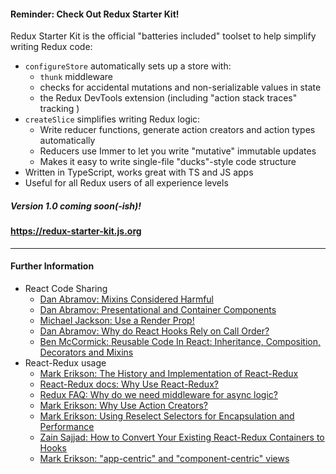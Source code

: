 


#### Reminder: Check Out Redux Starter Kit!

Redux Starter Kit is the official "batteries included" toolset to help simplify writing Redux code:

- `configureStore` automatically sets up a store with:
    - `thunk` middleware
    - checks for accidental mutations and non-serializable values in state
    - the Redux DevTools extension (including "action stack traces" tracking )
- `createSlice` simplifies writing Redux logic:
    - Write reducer functions, generate action creators and action types automatically
    - Reducers use Immer to let you write "mutative" immutable updates
    - Makes it easy to write single-file "ducks"-style code structure
- Written in TypeScript, works great with TS and JS apps
- Useful for all Redux users of all experience levels

##### Version 1.0 coming soon(-ish)!

#### https://redux-starter-kit.js.org


---


#### Further Information

- React Code Sharing
    - [Dan Abramov: Mixins Considered Harmful](https://reactjs.org/blog/2016/07/13/mixins-considered-harmful.html)
    - [Dan Abramov: Presentational and Container Components](https://medium.com/@dan_abramov/smart-and-dumb-components-7ca2f9a7c7d0)
    - [Michael Jackson: Use a Render Prop!](https://cdb.reacttraining.com/use-a-render-prop-50de598f11ce)
    - [Dan Abramov: Why do React Hooks Rely on Call Order?](https://overreacted.io/why-do-hooks-rely-on-call-order/)
    - [Ben McCormick: Reusable Code In React: Inheritance, Composition, Decorators and Mixins](https://benmccormick.org/2019/02/11/reusable-react)
- React-Redux usage
    - [Mark Erikson: The History and Implementation of React-Redux](https://blog.isquaredsoftware.com/2018/11/react-redux-history-implementation/)
    - [React-Redux docs: Why Use React-Redux?](https://react-redux.js.org/introduction/why-use-react-redux)
    - [Redux FAQ: Why do we need middleware for async logic?](https://redux.js.org/faq/actions#how-can-i-represent-side-effects-such-as-ajax-calls-why-do-we-need-things-like-action-creators-thunks-and-middleware-to-do-async-behavior)
    - [Mark Erikson: Why Use Action Creators?](https://blog.isquaredsoftware.com/2016/10/idiomatic-redux-why-use-action-creators)
    - [Mark Erikson: Using Reselect Selectors for Encapsulation and Performance](https://blog.isquaredsoftware.com/2017/12/idiomatic-redux-using-reselect-selectors/)
    - [Zain Sajjad: How to Convert Your Existing React-Redux Containers to Hooks](https://blog.logrocket.com/how-to-convert-your-existing-redux-containers-to-hooks)
    - [Mark Erikson: "app-centric" and "component-centric" views](https://twitter.com/acemarke/status/1056669495354421249)